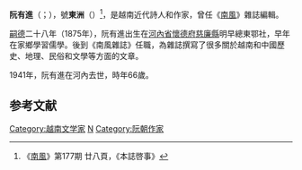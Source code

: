'''阮有進'''（{{vie|v=Nguyễn Hữu Tiến|hn=阮有進}}；{{bd|1875年||1941年||catIdx=N}}），號'''東洲'''（{{vie|v=Đông Châu|hn=東洲}}）<ref>《[[南風_(越南雜誌)|南風]]》第177期 廿八頁，《本誌啓事》</ref>，是越南近代詩人和作家，曾任《[[南風_(越南雜誌)|南風]]》雜誌編輯。

[[嗣德|嗣德]]二十八年（1875年），阮有進出生在[[河內|河內省]][[懷德府|懷德府]][[慈廉縣|慈廉縣]]明早總東鄂社，早年在家鄉學習儒學。後到《南風雜誌》任職，為雜誌撰寫了很多關於越南和中國歷史、地理、民俗和文學等方面的文章。

1941年，阮有進在河內去世，時年66歲。

== 参考文献 ==
{{Reflist}}

{{DEFAULTSORT:Ruan阮}}
[[Category:越南文学家|Category:越南文学家]]
[[Category:阮姓|N]]
[[Category:阮朝作家|Category:阮朝作家]]

{{Vietnam-bio-stub}}